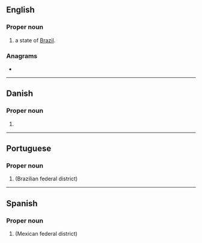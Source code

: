 {{also|df|dF|d.f.|d. f.}}
==English==

===Proper noun===
{{en-proper noun}}

# {{abb|lang=en|[[Distrito Federal]]|dot=,}} a state of [[Brazil]].

===Anagrams===
* {{anagrams|en|a=df|FD}}

----

==Danish==

===Proper noun===
{{da-proper noun}}

# {{abbreviation of|Dansk Folkeparti||Danish People's Party|lang=da}}

----

==Portuguese==

===Proper noun===
{{pt-proper noun|m}}

# {{initialism of|Distrito Federal|lang=pt|dot=}} (Brazilian federal district)

----

==Spanish==

===Proper noun===
{{head|es|proper noun}}

# {{initialism of|lang=es|[[Distrito Federal]]}} (Mexican federal district)